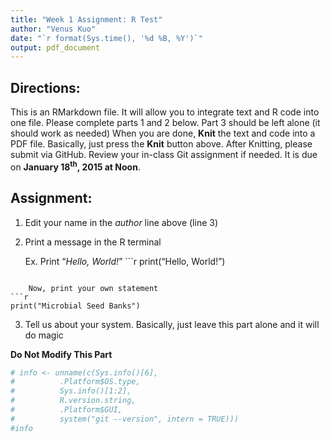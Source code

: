 ```yaml
---
title: "Week 1 Assignment: R Test"
author: "Venus Kuo"
date: "`r format(Sys.time(), '%d %B, %Y')`"
output: pdf_document
---
```


## Directions:
This is an RMarkdown file.
It will allow you to integrate text and R code into one file.
Please complete parts 1 and 2 below.
Part 3 should be left alone (it should work as needed)
When you are done, **Knit** the text and code into a PDF file.
Basically, just press the **Knit** button above.
After Knitting, please submit via GitHub. 
Review your in-class Git assignment if needed.
It is due on **January 18^th^, 2015 at Noon**.  

## Assignment:

1. Edit your name in the *author* line above (line 3)

2. Print a message in the R terminal

    Ex. Print "*Hello, World!*"
```r
print("Hello, World!")

```

    Now, print your own statement
```r
print("Microbial Seed Banks")

```

3. Tell us about your system. Basically, just leave this part alone and it will do magic

**Do Not Modify This Part**

```r
# info <- unname(c(Sys.info()[6],
#          .Platform$OS.type,
#          Sys.info()[1:2],
#          R.version.string,
#          .Platform$GUI,
#          system("git --version", intern = TRUE)))
#info
```

